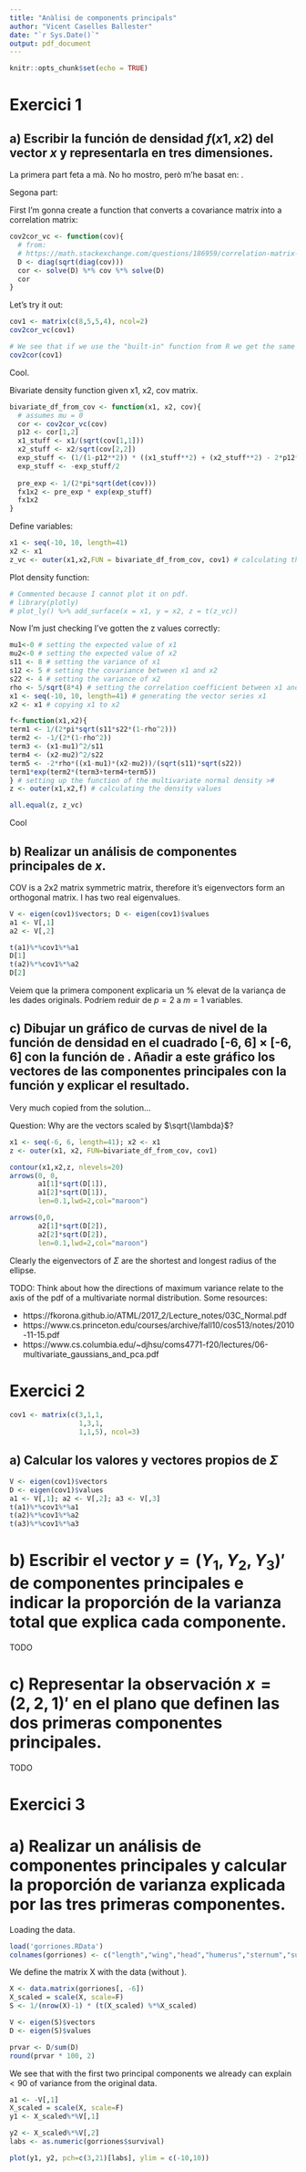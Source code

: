 ```yaml
---
title: "Anàlisi de components principals"
author: "Vicent Caselles Ballester"
date: "`r Sys.Date()`"
output: pdf_document
---
```


```r
knitr::opts_chunk$set(echo = TRUE)
```

# Exercici 1

## a) Escribir la función de densidad $f(x1,x2)$ del vector $x$ y representarla en tres dimensiones.

La primera part feta a mà. No ho mostro, però m'he basat en: \url{https://www.ime.unicamp.br/~cnaber/mvnprop.pdf}.

Segona part:

First I'm gonna create a function that converts a covariance matrix into a correlation matrix:

```r
cov2cor_vc <- function(cov){
  # from: 
  # https://math.stackexchange.com/questions/186959/correlation-matrix-from-covariance-matrix
  D <- diag(sqrt(diag(cov)))
  cor <- solve(D) %*% cov %*% solve(D)
  cor
}
```


Let's try it out:
```r
cov1 <- matrix(c(8,5,5,4), ncol=2)
cov2cor_vc(cov1)

# We see that if we use the "built-in" function from R we get the same
cov2cor(cov1)
```

Cool.

Bivariate density function given x1, x2, cov matrix.

```r
bivariate_df_from_cov <- function(x1, x2, cov){
  # assumes mu = 0
  cor <- cov2cor_vc(cov)
  p12 <- cor[1,2]
  x1_stuff <- x1/(sqrt(cov[1,1]))
  x2_stuff <- x2/sqrt(cov[2,2])
  exp_stuff <- (1/(1-p12**2)) * ((x1_stuff**2) + (x2_stuff**2) - 2*p12*x1_stuff*x2_stuff)
  exp_stuff <- -exp_stuff/2
  
  pre_exp <- 1/(2*pi*sqrt(det(cov)))
  fx1x2 <- pre_exp * exp(exp_stuff)
  fx1x2
}
```

Define variables:

```r
x1 <- seq(-10, 10, length=41)
x2 <- x1
z_vc <- outer(x1,x2,FUN = bivariate_df_from_cov, cov1) # calculating the density values
```

Plot density function:

```r
# Commented because I cannot plot it on pdf.
# library(plotly)
# plot_ly() %>% add_surface(x = x1, y = x2, z = t(z_vc))
```


Now I'm just checking I've gotten the z values correctly:

```r
mu1<-0 # setting the expected value of x1
mu2<-0 # setting the expected value of x2
s11 <- 8 # setting the variance of x1
s12 <- 5 # setting the covariance between x1 and x2
s22 <- 4 # setting the variance of x2
rho <- 5/sqrt(8*4) # setting the correlation coefficient between x1 and x2 
x1 <- seq(-10, 10, length=41) # generating the vector series x1
x2 <- x1 # copying x1 to x2

f<-function(x1,x2){
term1 <- 1/(2*pi*sqrt(s11*s22*(1-rho^2)))
term2 <- -1/(2*(1-rho^2))
term3 <- (x1-mu1)^2/s11
term4 <- (x2-mu2)^2/s22
term5 <- -2*rho*((x1-mu1)*(x2-mu2))/(sqrt(s11)*sqrt(s22))
term1*exp(term2*(term3+term4+term5))
} # setting up the function of the multivariate normal density >#
z <- outer(x1,x2,f) # calculating the density values

all.equal(z, z_vc)
```

Cool

## b) Realizar un análisis de componentes principales de $x$.

COV is a 2x2 matrix symmetric matrix, therefore it's eigenvectors form an orthogonal matrix. I has two real eigenvalues.
```r
V <- eigen(cov1)$vectors; D <- eigen(cov1)$values
a1 <- V[,1]
a2 <- V[,2]

t(a1)%*%cov1%*%a1
D[1]
t(a2)%*%cov1%*%a2
D[2]
```
Veiem que la primera component explicaria un % elevat de la variança de les dades originals. Podríem reduir de $p=2$ a $m=1$ variables.

## c) Dibujar un gráfico de curvas de nivel de la función de densidad en el cuadrado [-6, 6] × [-6, 6] con la función \texttt{contour(x,y,z)} de \texttt{R}. Añadir a este gráfico los vectores de las componentes principales con la función \texttt{arrows()} y explicar el resultado.

Very much copied from the solution...

Question: Why are the vectors scaled by $\sqrt{\lambda}$?
```r
x1 <- seq(-6, 6, length=41); x2 <- x1
z <- outer(x1, x2, FUN=bivariate_df_from_cov, cov1)

contour(x1,x2,z, nlevels=20)
arrows(0, 0,
       a1[1]*sqrt(D[1]),
       a1[2]*sqrt(D[1]),
       len=0.1,lwd=2,col="maroon")

arrows(0,0,
       a2[1]*sqrt(D[2]),
       a2[2]*sqrt(D[2]), 
       len=0.1,lwd=2,col="maroon")
```

Clearly the eigenvectors of $\Sigma$ are the shortest and longest radius of the ellipse.

TODO: Think about how the directions of maximum variance relate to the axis of the pdf of a multivariate normal distribution. Some resources:

* https://fkorona.github.io/ATML/2017_2/Lecture_notes/03C_Normal.pdf
* https://www.cs.princeton.edu/courses/archive/fall10/cos513/notes/2010-11-15.pdf
* https://www.cs.columbia.edu/~djhsu/coms4771-f20/lectures/06-multivariate_gaussians_and_pca.pdf

# Exercici 2
```r
cov1 <- matrix(c(3,1,1,
                 1,3,1,
                 1,1,5), ncol=3)
```

## a) Calcular los valores y vectores propios de $\Sigma$

```r
V <- eigen(cov1)$vectors
D <- eigen(cov1)$values
a1 <- V[,1]; a2 <- V[,2]; a3 <- V[,3]
t(a1)%*%cov1%*%a1
t(a2)%*%cov1%*%a2
t(a3)%*%cov1%*%a3
```


# b) Escribir el vector $y = (Y_1,Y_2,Y_3)'$ de componentes principales e indicar la proporción de la varianza total que explica cada componente.

TODO

# c) Representar la observación $x = (2, 2, 1)'$ en el plano que definen las dos primeras componentes principales.

TODO

# Exercici 3

# a) Realizar un análisis de componentes principales y calcular la proporción de varianza explicada por las tres primeras componentes.

Loading the data.

```r
load('gorriones.RData')
colnames(gorriones) <- c("length","wing","head","humerus","sternum","survival")
```

We define the matrix X with the data (without \texttt{survival}).

```r
X <- data.matrix(gorriones[, -6])
X_scaled = scale(X, scale=F)
S <- 1/(nrow(X)-1) * (t(X_scaled) %*%X_scaled)

V <- eigen(S)$vectors
D <- eigen(S)$values

prvar <- D/sum(D)
round(prvar * 100, 2)
```

We see that with the first two principal components we already can explain $<90%$ of variance from the original data.

```r
a1 <- -V[,1]
X_scaled = scale(X, scale=F)
y1 <- X_scaled%*%V[,1]

y2 <- X_scaled%*%V[,2]
labs <- as.numeric(gorriones$survival)

plot(y1, y2, pch=c(3,21)[labs], ylim = c(-10,10))
```
